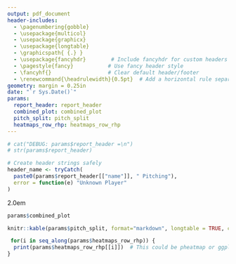 ```yaml
---
output: pdf_document
header-includes:
  - \pagenumbering{gobble}
  - \usepackage{multicol}
  - \usepackage{graphicx}
  - \usepackage{longtable}
  - \graphicspath{ {.} }
  - \usepackage{fancyhdr}        # Include fancyhdr for custom headers
  - \pagestyle{fancy}           # Use fancy header style
  - \fancyhf{}                  # Clear default header/footer
  - \renewcommand{\headrulewidth}{0.5pt}  # Add a horizontal rule separating header and content
geometry: margin = 0.25in
date: "`r Sys.Date()`"
params:
  report_header: report_header
  combined_plot: combined_plot
  pitch_split: pitch_split
  heatmaps_row_rhp: heatmaps_row_rhp
---
```


```r
# cat("DEBUG: params$report_header =\n")
# str(params$report_header)

# Create header strings safely
header_name <- tryCatch(
  paste0(params$report_header[["name"]], " Pitching"),
  error = function(e) "Unknown Player"
)

```



\headheight 45pt
\lhead{`r header_name`} 
\lfoot{}
\pagenumbering{arabic}
\cfoot{\small\thepage}
\rfoot{}
\headsep 2.0em
\renewcommand{\baselinestretch}{1.25}


```r
params$combined_plot
```

```r
knitr::kable(params$pitch_split, format="markdown", longtable = TRUE, caption = "Pitch Split Overview")
```

```r
 for(i in seq_along(params$heatmaps_row_rhp)) {
  print(params$heatmaps_row_rhp[[i]])  # This could be pheatmap or ggplot-based heatmaps
}
```

